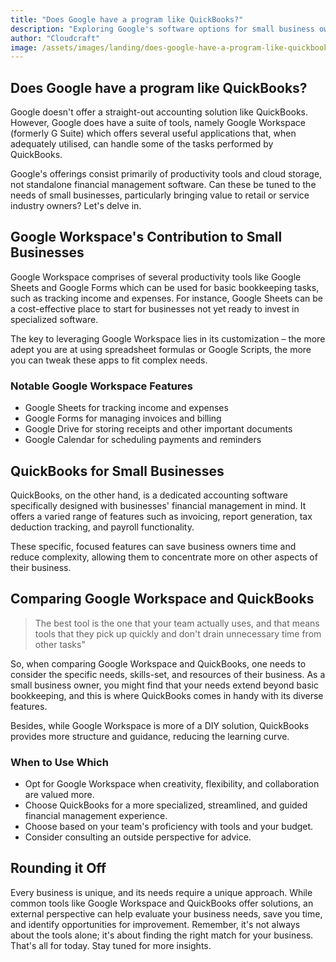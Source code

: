 ```yaml
---
title: "Does Google have a program like QuickBooks?"
description: "Exploring Google's software options for small business owners and comparing them to popular accounting software QuickBooks."
author: "Cloudcraft"
image: /assets/images/landing/does-google-have-a-program-like-quickbooks.jpg
---
```



## Does Google have a program like QuickBooks?

Google doesn't offer a straight-out accounting solution like QuickBooks. However, Google does have a suite of tools, namely Google Workspace (formerly G Suite) which offers several useful applications that, when adequately utilised, can handle some of the tasks performed by QuickBooks.

Google's offerings consist primarily of productivity tools and cloud storage, not standalone financial management software. Can these be tuned to the needs of small businesses, particularly bringing value to retail or service industry owners? Let's delve in.

<ServicesBlurb />

## Google Workspace's Contribution to Small Businesses

Google Workspace comprises of several productivity tools like Google Sheets and Google Forms which can be used for basic bookkeeping tasks, such as tracking income and expenses. For instance, Google Sheets can be a cost-effective place to start for businesses not yet ready to invest in specialized software. 

The key to leveraging Google Workspace lies in its customization – the more adept you are at using spreadsheet formulas or Google Scripts, the more you can tweak these apps to fit complex needs. 

### Notable Google Workspace Features

 * Google Sheets for tracking income and expenses
 * Google Forms for managing invoices and billing
 * Google Drive for storing receipts and other important documents
 * Google Calendar for scheduling payments and reminders

## QuickBooks for Small Businesses 

QuickBooks, on the other hand, is a dedicated accounting software specifically designed with businesses' financial management in mind. It offers a varied range of features such as invoicing, report generation, tax deduction tracking, and payroll functionality. 

These specific, focused features can save business owners time and reduce complexity, allowing them to concentrate more on other aspects of their business.

<GetStartedBlurb />

## Comparing Google Workspace and QuickBooks 

<blockquote>The best tool is the one that your team actually uses, and that means tools that they pick up quickly and don't drain unnecessary time from other tasks"</blockquote>

So, when comparing Google Workspace and QuickBooks, one needs to consider the specific needs, skills-set, and resources of their business. As a small business owner, you might find that your needs extend beyond basic bookkeeping, and this is where QuickBooks comes in handy with its diverse features.

Besides, while Google Workspace is more of a DIY solution, QuickBooks provides more structure and guidance, reducing the learning curve.

### When to Use Which

 * Opt for Google Workspace when creativity, flexibility, and collaboration are valued more.
 * Choose QuickBooks for a more specialized, streamlined, and guided financial management experience.
 * Choose based on your team's proficiency with tools and your budget.
 * Consider consulting an outside perspective for advice. 

## Rounding it Off

Every business is unique, and its needs require a unique approach. While common tools like Google Workspace and QuickBooks offer solutions, an external perspective can help evaluate your business needs, save you time, and identify opportunities for improvement. Remember, it's not always about the tools alone; it's about finding the right match for your business. That's all for today. Stay tuned for more insights.